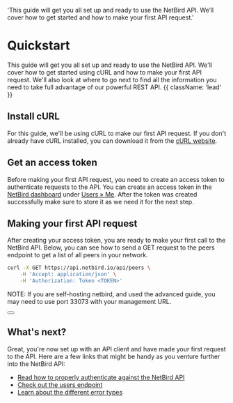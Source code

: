   'This guide will get you all set up and ready to use the NetBird API. We’ll cover how to get started and how to make your first API request.'


# Quickstart

This guide will get you all set up and ready to use the NetBird API. We'll cover how to get started using cURL and how to make your first API request. We'll also look at where to go next to find all the information you need to take full advantage of our powerful REST API. {{ className: 'lead' }}

## Install cURL

For this guide, we'll be using cURL to make our first API request. If you don't already have cURL installed, you can download it from the [cURL website](https://curl.se/download.html).

## Get an access token

Before making your first API request, you need to create an access token to authenticate requests to the API. You can create an access token in the [NetBird dashboard](https://app.netbird.io) under [Users &raquo; Me](https://app.netbird.io/users).
After the token was created successfully make sure to store it as we need it for the next step.

## Making your first API request

After creating your access token, you are ready to make your first call to the NetBird API. Below, you can see how to send a GET request to the peers endpoint to get a list of all peers in your network.

<CodeGroup tag="GET" label="/api/peers">

```bash {{ title: 'cURL' }}
curl -X GET https://api.netbird.io/api/peers \
    -H 'Accept: application/json' \
    -H 'Authorization: Token <TOKEN>'
```

</CodeGroup>

NOTE: If you are self-hosting netbird, and used the advanced guide, you may need to use port 33073 with your management URL.

<div className="not-prose">
  <Button
    href="/api/resources/peers"
    variant="text"
    arrow="right"
    children="Read the docs for the peers endpoint"
  />
</div>


## What's next?

Great, you're now set up with an API client and have made your first request to the API. Here are a few links that might be handy as you venture further into the NetBird API:

- [Read how to properly authenticate against the NetBird API](/api/guides/authentication)
- [Check out the users endpoint](/api/resources/users)
- [Learn about the different error types](/api/guides/errors)
